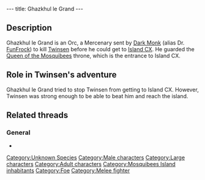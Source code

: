 ---
title: Ghazkhul le Grand
---

{{Character|
Name=Ghazkhul le Grand|
Image=ORC.JPG|
Race=Unknown|
Gender=Male|
Size=Large|
Age=Adult}}

==Description==
Ghazkhul le Grand is an Orc, a Mercenary sent by [[Dark Monk]] (alias Dr. [[FunFrock]]) to kill [[Twinsen]] before he could get to [[Island CX]]. He guarded the [[Queen of the Mosquibees]] throne, which is the entrance to Island CX.

==Role in Twinsen's adventure==
Ghazkhul le Grand tried to stop Twinsen from getting to Island CX. However, Twinsen was strong enough to be able to beat him and reach the island.

==Related threads==
===General===
* {{thread|id=7988|title=Ghazkhul le Grand}}

[[Category:Unknown Species]]
[[Category:Male characters]]
[[Category:Large characters]]
[[Category:Adult characters]]
[[Category:Mosquibees Island inhabitants]]
[[Category:Foe]]
[[Category:Melee fighter]]